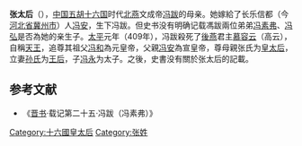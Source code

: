 '''张太后'''（{{bd|？||？|catIdx=C張}}），[[中国|中国]][[五胡十六国|五胡十六国]]时代[[北燕|北燕]]文成帝[[冯跋|冯跋]]的母亲。她嫁給了长乐信都（今[[河北省|河北省]][[冀州市|冀州市]]）人[[冯安|冯安]]，生下冯跋。但史书没有明确记载馮跋兩位弟弟[[冯素弗|冯素弗]]、[[冯弘|冯弘]]是否為她的亲生子。[[太平_(北燕)|太平]]元年（409年），冯跋殺死了[[後燕|後燕]]君主[[慕容云|慕容云]]（高云），自稱[[天王|天王]]，追尊其祖父[[冯和|冯和]]為元皇帝，父親[[冯安|冯安]]為宣皇帝，尊母親张氏为[[皇太后|皇太后]]，立妻[[孙王后|孙氏]]为[[王后|王后]]，子[[冯永|冯永]]为太子。之後，史書没有關於张太后的記載。

==参考文献==
*《[[晋书|晋书]]·载记第二十五·冯跋（冯素弗）》

{{十六國諸燕皇后}}

[[Category:十六國皇太后|Category:十六國皇太后]]
[[Category:张姓|Category:张姓]]